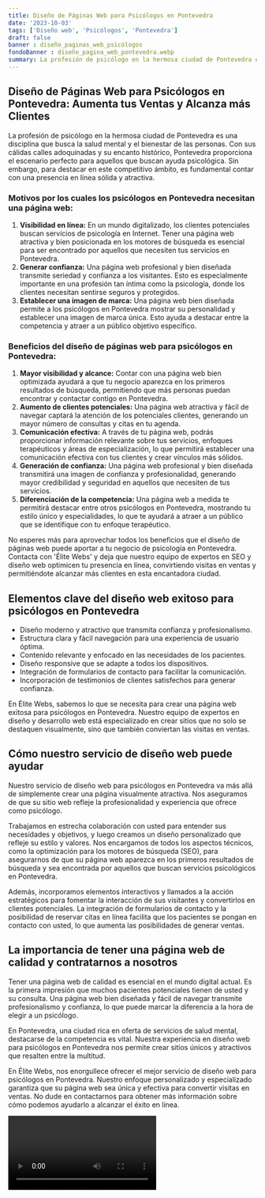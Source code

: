 ```yaml
---
title: Diseño de Páginas Web para Psicólogos en Pontevedra
date: '2023-10-03'
tags: ['Diseño web', 'Psicólogos', 'Pontevedra']
draft: false
banner : diseño_paginas_web_psicólogos
fondoBanner : diseño_pagina_web_pontevedra.webp
summary: La profesión de psicólogo en la hermosa ciudad de Pontevedra es una disciplina que busca la salud mental y el bienestar de las personas. Con sus cálidas calles adoquinadas y su encanto histórico, Pontevedra proporciona el escenario perfecto para aquellos que buscan ayuda psicológica. Sin embargo, para destacar en este competitivo ámbito, es fundamental contar con una presencia en línea sólida y atractiva.
---
```


## Diseño de Páginas Web para Psicólogos en Pontevedra: Aumenta tus Ventas y Alcanza más Clientes

La profesión de psicólogo en la hermosa ciudad de Pontevedra es una disciplina que busca la salud mental y el bienestar de las personas. Con sus cálidas calles adoquinadas y su encanto histórico, Pontevedra proporciona el escenario perfecto para aquellos que buscan ayuda psicológica. Sin embargo, para destacar en este competitivo ámbito, es fundamental contar con una presencia en línea sólida y atractiva.

### Motivos por los cuales los psicólogos en Pontevedra necesitan una página web:

1. **Visibilidad en línea:** En un mundo digitalizado, los clientes potenciales buscan servicios de psicología en Internet. Tener una página web atractiva y bien posicionada en los motores de búsqueda es esencial para ser encontrado por aquellos que necesiten tus servicios en Pontevedra.
2. **Generar confianza:** Una página web profesional y bien diseñada transmite seriedad y confianza a los visitantes. Esto es especialmente importante en una profesión tan íntima como la psicología, donde los clientes necesitan sentirse seguros y protegidos.
3. **Establecer una imagen de marca:** Una página web bien diseñada permite a los psicólogos en Pontevedra mostrar su personalidad y establecer una imagen de marca única. Esto ayuda a destacar entre la competencia y atraer a un público objetivo específico.

### Beneficios del diseño de páginas web para psicólogos en Pontevedra:

1. **Mayor visibilidad y alcance:** Contar con una página web bien optimizada ayudará a que tu negocio aparezca en los primeros resultados de búsqueda, permitiendo que más personas puedan encontrar y contactar contigo en Pontevedra.
2. **Aumento de clientes potenciales:** Una página web atractiva y fácil de navegar captará la atención de los potenciales clientes, generando un mayor número de consultas y citas en tu agenda.
3. **Comunicación efectiva:** A través de tu página web, podrás proporcionar información relevante sobre tus servicios, enfoques terapéuticos y áreas de especialización, lo que permitirá establecer una comunicación efectiva con tus clientes y crear vínculos más sólidos.
4. **Generación de confianza:** Una página web profesional y bien diseñada transmitirá una imagen de confianza y profesionalidad, generando mayor credibilidad y seguridad en aquellos que necesiten de tus servicios.
5. **Diferenciación de la competencia:** Una página web a medida te permitirá destacar entre otros psicólogos en Pontevedra, mostrando tu estilo único y especialidades, lo que te ayudará a atraer a un público que se identifique con tu enfoque terapéutico.

No esperes más para aprovechar todos los beneficios que el diseño de páginas web puede aportar a tu negocio de psicología en Pontevedra. Contacta con 'Élite Webs' y deja que nuestro equipo de expertos en SEO y diseño web optimicen tu presencia en línea, convirtiendo visitas en ventas y permitiéndote alcanzar más clientes en esta encantadora ciudad.

<GifSeo />

<Cta />

## Elementos clave del diseño web exitoso para psicólogos en Pontevedra

- Diseño moderno y atractivo que transmita confianza y profesionalismo.
- Estructura clara y fácil navegación para una experiencia de usuario óptima.
- Contenido relevante y enfocado en las necesidades de los pacientes.
- Diseño responsive que se adapte a todos los dispositivos.
- Integración de formularios de contacto para facilitar la comunicación.
- Incorporación de testimonios de clientes satisfechos para generar confianza.

En Élite Webs, sabemos lo que se necesita para crear una página web exitosa para psicólogos en Pontevedra. Nuestro equipo de expertos en diseño y desarrollo web está especializado en crear sitios que no solo se destaquen visualmente, sino que también conviertan las visitas en ventas.

## Cómo nuestro servicio de diseño web puede ayudar

Nuestro servicio de diseño web para psicólogos en Pontevedra va más allá de simplemente crear una página visualmente atractiva. Nos aseguramos de que su sitio web refleje la profesionalidad y experiencia que ofrece como psicólogo.

Trabajamos en estrecha colaboración con usted para entender sus necesidades y objetivos, y luego creamos un diseño personalizado que refleje su estilo y valores. Nos encargamos de todos los aspectos técnicos, como la optimización para los motores de búsqueda (SEO), para asegurarnos de que su página web aparezca en los primeros resultados de búsqueda y sea encontrada por aquellos que buscan servicios psicológicos en Pontevedra.

Además, incorporamos elementos interactivos y llamados a la acción estratégicos para fomentar la interacción de sus visitantes y convertirlos en clientes potenciales. La integración de formularios de contacto y la posibilidad de reservar citas en línea facilita que los pacientes se pongan en contacto con usted, lo que aumenta las posibilidades de generar ventas.

## La importancia de tener una página web de calidad y contratarnos a nosotros

Tener una página web de calidad es esencial en el mundo digital actual. Es la primera impresión que muchos pacientes potenciales tienen de usted y su consulta. Una página web bien diseñada y fácil de navegar transmite profesionalismo y confianza, lo que puede marcar la diferencia a la hora de elegir a un psicólogo.

En Pontevedra, una ciudad rica en oferta de servicios de salud mental, destacarse de la competencia es vital. Nuestra experiencia en diseño web para psicólogos en Pontevedra nos permite crear sitios únicos y atractivos que resalten entre la multitud.

En Élite Webs, nos enorgullece ofrecer el mejor servicio de diseño web para psicólogos en Pontevedra. Nuestro enfoque personalizado y especializado garantiza que su página web sea única y efectiva para convertir visitas en ventas. No dude en contactarnos para obtener más información sobre cómo podemos ayudarlo a alcanzar el éxito en línea.

<Video />

<CtaBot job='Psicólogos' city='Pontevedra'/>

<Gmaps query='Pontevedra+españa+maps' />